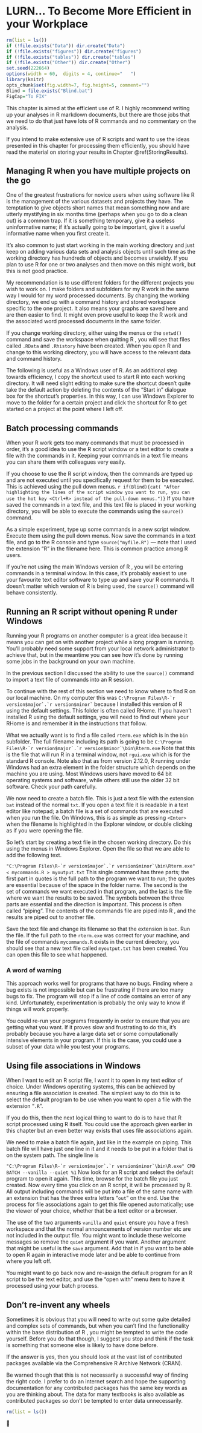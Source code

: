 # LURN… To Become More Efficient in your Workplace{#GoodIdeas} 


```r
rm(list = ls())
if (!file.exists("Data")) dir.create("Data")
if (!file.exists("figures")) dir.create("figures")
if (!file.exists("tables")) dir.create("tables")
if (!file.exists("Other")) dir.create("Other")
set.seed(222664)
options(width = 60,  digits = 4, continue="   ")
library(knitr)
opts_chunk$set(fig.width=7, fig.height=5, comment="")
Blind = file.exists("Blind.bat")
FigCap="To FIX"
``` 
 

﻿This chapter is aimed at the efficient use of R. I highly recommend writing up your analyses in R markdown documents, but there are those jobs that we need to do that just have lots of R commands and no commentary on the analysis. 

If you intend to make extensive use of R scripts and want to use the ideas presented in this chapter for processing them efficiently, you should have read the material on storing
your results in Chapter \@ref(StoringResults).

## Managing R when you have multiple projects on the go

One of the greatest frustrations for novice users when using software
like R is the management of the various datasets and projects they have.
The temptation to give objects short names that mean something now and
are utterly mystifying in six months time (perhaps when you go to do a
clean out) is a common trap. If it is something temporary, give it a
useless uninformative name; if it’s actually going to be important, give
it a useful informative name when you first create it.

It’s also common to just start working in the main working directory and
just keep on adding various data sets and analysis objects until such
time as the working directory has hundreds of objects and becomes
unwieldy. If you plan to use R for one or two analyses and then move on
this might work, but this is not good practice.

My recommendation is to use different folders for the different projects
you wish to work on. I make folders and subfolders for my R work in the
same way I would for my word processed documents. By changing the
working directory, we end up with a command history and stored workspace
specific to the one project. It also means your graphs are saved here
and are then easier to find. It might even prove useful to keep the R
work and the associated word processed documents in the same folder.

If you change working directory, either using the menus or the
`setwd()` command and save the workspace when quitting R , you
will see that files called `.RData` and `.Rhistory` have been created. When you open R and change to this working directory,
you will have access to the relevant data and command history.

The following is useful as a Windows user of R. As an additional step
towards efficiency, I copy the shortcut used to start R into each
working directory. It will need slight editing to make sure the shortcut
doesn’t quite take the default action by deleting the contents of the
“Start in" dialogue box for the shortcut’s properties. In this way, I
can use Windows Explorer to move to the folder for a certain project and
click the shortcut for R to get started on a project at the point where
I left off.

## Batch processing commands

When your R work gets too many commands that must be processed in order,
it’s a good idea to use the R script window or a text editor to create a
file with the commands in it. Keeping your commands in a text file means
you can share them with colleagues very easily.

If you choose to use the R script window, then the commands are typed up
and are not executed until you specifically request for them to be
executed. This is achieved using the pull down menus. `r if(Blind){cat( "After highlighting the lines of the script window you want to run, you can use the hot key <Ctrl+R> instead of the pull-down menus.")}` If you have saved the commands in a text file, and this text file is
placed in your working directory, you will be able to execute the
commands using the `source()` command.

As a simple experiment, type up some commands in a new script window.
Execute them using the pull down menus. Now save the commands in a text
file, and go to the R console and type `source("myfile.R")` —
note that I used the extension “R" in the filename here. This is common
practice among R users.

If you’re not using the main Windows version of R , you will be entering
commands in a terminal window. In this case, it’s probably easiest to
use your favourite text editor software to type up and save your R
commands. It doesn’t matter which version of R is being used, the
`source()` command will behave consistently.

## Running an R script without opening R under Windows

Running your R programs on another computer is a great idea because it
means you can get on with another project while a long program is
running. You’ll probably need some support from your local network
administrator to achieve that, but in the meantime you can see how it’s
done by running some jobs in the background on your own machine.

In the previous section I discussed the ability to use the
`source()` command to import a text file of commands into an R
session.

To continue with the rest of this section we need to know where to find
R on our local machine. On my computer this was ``C:\Program Files\R-`r version$major`.`r version$minor` ``  because I installed this version of R using the default settings. This
folder is often called RHome. If you haven’t installed R using the
default settings, you will need to find out where your RHome is and
remember it in the instructions that follow.

What we actually want is to find a file called `rterm.exe` which is in the `bin` subfolder. The full filename including
its path is going to be ```C:\Program Files\R-`r version$major`.`r version$minor`\bin\Rterm.exe``` Note that this is the
file that will run R in a terminal window, not `rgui.exe` which is for the standard R console. Note also that as from version
2.12.0, R running under Windows had an extra element in the folder
structure which depends on the machine you are using. Most Windows users
have moved to 64 bit operating systems and software, while others
still use the older 32 bit software. Check your path carefully.

We now need to create a batch file. This is just a text file with the
extension `bat` instead of the normal `txt`. If you
open a text file it is readable in a text editor like notepad; a batch
file is a set of commands that are executed when you run the file. On
Windows, this is as simple as pressing `<Enter>` when the filename is highlighted in the Explorer window, or double clicking as if
you were opening the file.

So let’s start by creating a text file in the chosen working directory.
Do this using the menus in Windows Explorer. Open the file so that we
are able to add the following text.

```"C:\Program Files\R-`r version$major`.`r version$minor`\bin\Rterm.exe" < mycommands.R > myoutput.txt``` This single command has three parts; the first part in quotes is the
full path to the program we want to run; the quotes are essential because of the space in the folder name.
The second is the set of commands we want executed in that program, and
the last is the file where we want the results to be saved. The symbols
between the three parts are essential and the direction is important.
This process is often called “piping". The contents of the commands file
are piped into R , and the results are piped out to another file.

Save the text file and change its filename so that the extension is
`bat`. Run the file. If the full path to the
`rterm.exe` was correct for your machine, and the file of
commands `mycommands.R` exists in the current directory, you
should see that a new text file called `myoutput.txt` has been
created. You can open this file to see what happened.

### A word of warning

This approach works well for programs that have no bugs. Finding where a
bug exists is not impossible but can be frustrating if there are too
many bugs to fix. The program will stop if a line of code contains an
error of any kind. Unfortunately, experimentation is probably the only
way to know if things will work properly.

You could re-run your programs frequently in order to ensure that you
are getting what you want. If it proves slow and frustrating to do this,
it’s probably because you have a large data set or some computationally
intensive elements in your program. If this is the case, you could use a
subset of your data while you test your programs.

## Using file associations in Windows

When I want to edit an R script file, I want it to open in my text
editor of choice. Under Windows operating systems, this can be achieved
by ensuring a file association is created. The simplest way to do this
is to select the default program to be use when you want to open a file
with the extension “`.R`".

If you do this, then the next logical thing to want to do is to have
that R script processed using R itself. You could use the approach given
earlier in this chapter but an even better way exists that uses file
associations again.

We need to make a batch file again, just like in the example on piping.
This batch file will have just one line in it and it needs to be put in
a folder that is on the system path. The single line is

```"C:\Program Files\R-`r version$major`.`r version$minor`\bin\R.exe" CMD BATCH --vanilla --quiet %1``` Now look for an R script and select the default program to open it
again. This time, browse for the batch file you just created. Now every
time you click on an R script, it will be processed by R. All output
including commands will be put into a file of the same name with an
extension that has the three extra letters “`out`" on the end. Use the process for file associations again to get this file opened
automatically; use the viewer of your choice, whether that be a text
editor or a browser.

The use of the two arguments `vanilla` and `quiet` ensure you have a fresh workspace and that the normal announcements of
version number etc are not included in the output file. You might want
to include these welcome messages so remove the `quiet` argument if you want. Another argument that might be useful is the
`save` argument. Add that in if you want to be able to open R
again in interactive mode later and be able to continue from where you
left off.

You might want to go back now and re-assign the default program for an R
script to be the text editor, and use the “open with" menu item to have
it processed using your batch process.

## Don’t re-invent any wheels

Sometimes it is obvious that you will need to write out some quite
detailed and complex sets of commands, but when you can’t find the
functionality within the base distribution of R , you might be tempted
to write the code yourself. Before you do that though, I suggest you
stop and think if the task is something that someone else is likely to
have done before.

If the answer is yes, then you should look at the vast list of
contributed packages available via the Comprehensive R Archive Network
(CRAN).

Be warned though that this is not necessarily a successful way of
finding the right code. I prefer to do an internet search and hope the
supporting documentation for any contributed packages has the same key
words as you are thinking about. The data for many textbooks is also
available as contributed packages so don’t be tempted to enter data
unnecessarily. 

```r
rm(list = ls())
``` 
 

